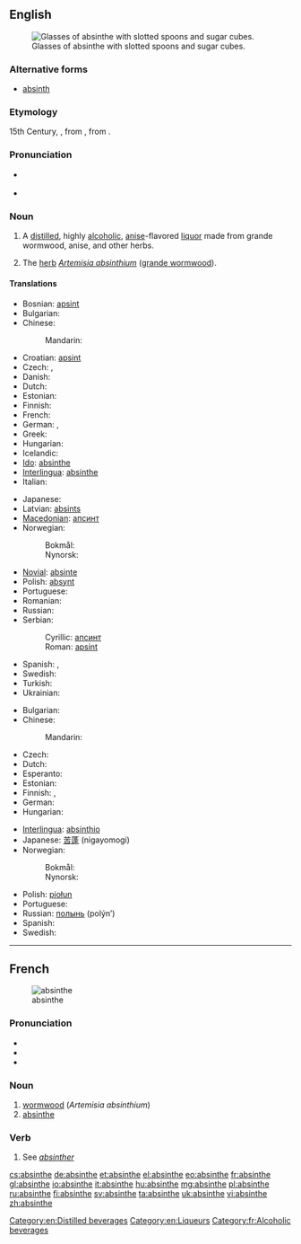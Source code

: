 {{wikipedia}}
{{also|Absinthe}}
==English==
[[Image:Two-absinthe-glasses.jpg|thumb|right|Glasses of absinthe with slotted spoons and sugar cubes.]]

===Alternative forms===
* [[absinth]]

===Etymology===
15th Century, {{etyl|fr}} {{term|absinthe|lang=fr}}, from {{etyl|la}} {{term|absinthium|lang=la}}, from {{etyl|grc}} {{term|αψίνθιον|tr=apsinthion||wormwood|sc=polytonic|lang=grc}}.

===Pronunciation===
* {{a|UK}} {{IPA|/ˈæb.sɪnθ/}} {{SAMPA|/"{b.sInT/}}
* {{a|US}} {{audio|en-us-absinthe.ogg|absinthe}}

===Noun===
{{en-noun}}

# A [[distill]]ed, highly [[alcoholic]], [[anise]]-flavored [[liquor]] made from grande wormwood, anise, and other herbs.
# {{obsolete}} The [[herb]] ''[[absinthium|Artemisia absinthium]]'' ([[grande wormwood]]).

====Translations====
{{trans-top|liquor}}
* Bosnian: [[apsint]] {{m}}
* Bulgarian: {{t-|bg|абсент}}
* Chinese:
*: Mandarin: {{t-|cmn|苦艾酒|tr=kǔ'àijiǔ|sc=Hani}}
* Croatian: [[apsint]] {{m}}
* Czech: {{t-|cs|absinth|m}}, {{t-|cs|absint|m}}
* Danish: {{t-|da|absint}}
* Dutch: {{t+|nl|absint}}
* Estonian: {{t+|et|absint}}
* Finnish: {{t+|fi|absintti}}
* French: {{t+|fr|absinthe|m}}
* German: {{t+|de|Absinth|m}},  {{t|de|Wermutbranntwein|n}}
* Greek: {{t+|el|αψέντι|n|tr=apsénti}}
* Hungarian: {{t+|hu|abszint}}
* Icelandic: {{t|is|malurtarbrennivín|n}}
* [[Ido]]: [[#Ido|absinthe]]
* [[Interlingua]]: [[#Interlingua|absinthe]]
* Italian: {{t+|it|assenzio}}
{{trans-mid}}
* Japanese: {{t|ja| アブサン|tr=abusan}}
* Latvian: [[absints]]
* [[Macedonian]]: [[апсинт]] {{m}}
* Norwegian:
*: Bokmål: {{t+|no|absint|m}}
*: Nynorsk: {{t-|nn|absint|m|xs=Norwegian Nynorsk}}
* [[Novial]]: [[absinte]]
* Polish: [[absynt]] {{m}}
* Portuguese: {{t+|pt|absinto|m}}
* Romanian: {{t+|ro|absint}}
* Russian: {{t+|ru|абсент|m|tr=absént}}
* Serbian:
*: Cyrillic: [[апсинт]] {{m}}
*: Roman: [[apsint]] {{m}}
* Spanish: {{t+|es|ajenjo|m}},  {{t+|es|absintio|m}}
* Swedish: {{t+|sv|absint|c}}
* Turkish: {{t-|tr|absint}}
* Ukrainian: {{t+|uk|абсент|m|xs=Ukrainian}}
{{trans-bottom}}

{{trans-top|''Artemisia absinthium''}}
* Bulgarian: {{t|bg|пелин}}
* Chinese:
*: Mandarin: {{t|cmn|苦艾|tr=kǔ'ài|sc=Hani}}
* Czech: {{t+|cs|pelyněk|m}}
* Dutch: {{t+|nl|alsem|m}}
* Esperanto: {{t+|eo|absinto|xs=Esperanto}}
* Estonian: {{t|et|koirohi}}
* Finnish: {{t+|fi|koiruoho}}, {{t+|fi|mali}}
* German: {{t+|de|Wermut|m}}
* Hungarian: {{t-|hu|fehér üröm}}
{{trans-mid}}
* [[Interlingua]]: [[absinthio]]
* Japanese: [[苦蓬]] (nigayomogi)
* Norwegian:
*: Bokmål: {{t|no|malurt|m}}
*: Nynorsk: {{t|nn|malurt|m|xs=Norwegian Nynorsk}}
* Polish: [[piołun]] {{m}}
* Portuguese: {{t+|pt|absinto|m}}
* Russian: [[полынь]] (polýn’) {{f}}
* Spanish: {{t+|es|ajenjo|m}}
* Swedish: {{t|sv|malört|c}}
{{trans-bottom}}

[[Category:en:Distilled beverages]]
[[Category:en:Liqueurs]]

----

==French==
{{wikipedia|lang=fr}}
[[Image:Koeh-164.jpg|thumb|absinthe]]

===Pronunciation===
* {{IPA|/ap.sɛ̃t/|lang=fr}}
* {{audio|Fr-absinthe.ogg|Audio}}
* {{audio|Fr-Paris--absinthe.ogg|Audio (Paris)}}

===Noun===
{{fr-noun|f}}

# [[wormwood]] (''Artemisia absinthium'')
# [[#English|absinthe]]

===Verb===
{{fr-verb-form}}

# See ''[[absinther]]''

[[Category:fr:Alcoholic beverages]]

[[cs:absinthe]]
[[de:absinthe]]
[[et:absinthe]]
[[el:absinthe]]
[[eo:absinthe]]
[[fr:absinthe]]
[[gl:absinthe]]
[[io:absinthe]]
[[it:absinthe]]
[[hu:absinthe]]
[[mg:absinthe]]
[[pl:absinthe]]
[[ru:absinthe]]
[[fi:absinthe]]
[[sv:absinthe]]
[[ta:absinthe]]
[[uk:absinthe]]
[[vi:absinthe]]
[[zh:absinthe]]